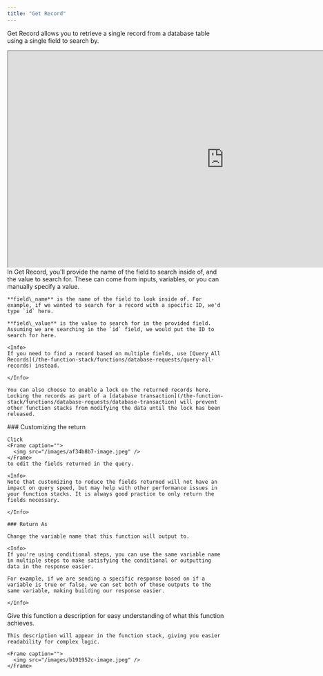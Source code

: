 ```yaml
---
title: "Get Record"
---
```


Get Record allows you to retrieve a single record from a database table using a single field to search by.

<Frame>
  <iframe src="https://demo.arcade.software/lZOuWcUumARAVBkZLcb7?embed" title="https://demo.arcade.software/lZOuWcUumARAVBkZLcb7?embed" allowFullScreen allow="clipboard-write" class="contentkit-webframe" width="1000" height="500"></iframe>
</Frame>

<Tabs>
  <Tab title="Filter">
    In Get Record, you'll provide the name of the field to search inside of, and the value to search for. These can come from inputs, variables, or you can manually specify a value.

    **field\_name** is the name of the field to look inside of. For example, if we wanted to search for a record with a specific ID, we'd type `id` here.

    **field\_value** is the value to search for in the provided field. Assuming we are searching in the `id` field, we would put the ID to search for here.

    <Info>
    If you need to find a record based on multiple fields, use [Query All Records](/the-function-stack/functions/database-requests/query-all-records) instead.

    </Info>

    You can also choose to enable a lock on the returned records here. Locking the records as part of a [database transaction](/the-function-stack/functions/database-requests/database-transaction) will prevent other function stacks from modifying the data until the lock has been released.
  </Tab>
  <Tab title="Output">
    ### Customizing the return

    Click
    <Frame caption="">
      <img src="/images/af34b8b7-image.jpeg" />
    </Frame>
    to edit the fields returned in the query.

    <Info>
    Note that customizing to reduce the fields returned will not have an impact on query speed, but may help with other performance issues in your function stacks. It is always good practice to only return the fields necessary.

    </Info>

    ### Return As

    Change the variable name that this function will output to.

    <Info>
    If you're using conditional steps, you can use the same variable name in multiple steps to make satisfying the conditional or outputting data in the response easier.

    For example, if we are sending a specific response based on if a variable is true or false, we can set both of those outputs to the same variable, making building our response easier.

    </Info>
  </Tab>
  <Tab title="Settings">
    Give this function a description for easy understanding of what this function achieves.

    This description will appear in the function stack, giving you easier readability for complex logic.

    <Frame caption="">
      <img src="/images/b191952c-image.jpeg" />
    </Frame>
  </Tab>
</Tabs>